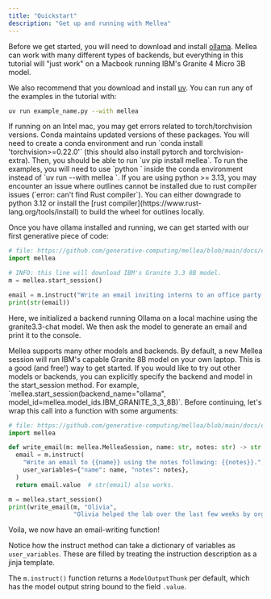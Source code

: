 ```yaml
---
title: "Quickstart"
description: "Get up and running with Mellea"
---
```


Before we get started, you will need to download and install [ollama](https://ollama.com/). Mellea can work with many different types of backends, but everything in this tutorial will "just work" on a Macbook running IBM's Granite 4 Micro 3B model.

We also recommend that you download and install [uv](https://docs.astral.sh/uv/#installation). You can run any of the examples in the tutorial with:

<CodeGroup>

```bash Bash
uv run example_name.py --with mellea
```

</CodeGroup>
<Note>
If running on an Intel mac, you may get errors related to torch/torchvision versions. Conda maintains updated versions of these packages. You will need to create a conda environment and run `conda install 'torchvision>=0.22.0'` (this should also install pytorch and torchvision-extra). Then, you should be able to run `uv pip install mellea`. To run the examples, you will need to use `python <filename>` inside the conda environment instead of `uv run --with mellea <filename>`.
</Note>

<Note>
If you are using python >= 3.13, you may encounter an issue where outlines cannot be installed due to rust compiler issues (`error: can't find Rust compiler`). You can either downgrade to python 3.12 or install the [rust compiler](https://www.rust-lang.org/tools/install) to build the wheel for outlines locally.
</Note>

Once you have ollama installed and running, we can get started with our first generative piece of code:

<CodeGroup>

```python Python
# file: https://github.com/generative-computing/mellea/blob/main/docs/examples/tutorial/simple_email.py#L1-L8
import mellea

# INFO: this line will download IBM's Granite 3.3 8B model.
m = mellea.start_session()

email = m.instruct("Write an email inviting interns to an office party at 3:30pm.")
print(str(email))
```

</CodeGroup>

Here, we initialized a backend running Ollama on a local machine using the granite3.3-chat model.
We then ask the model to generate an email and print it to the console.

<Note>
  Mellea supports many other models and backends. By default, a new Mellea
  session will run IBM's capable Granite 8B model on your own laptop. This is a
  good (and free!) way to get started. If you would like to try out other models
  or backends, you can explicitly specify the backend and model in the
  start_session method. For example,
  `mellea.start_session(backend_name="ollama",
  model_id=mellea.model_ids.IBM_GRANITE_3_3_8B)`.
</Note>
Before continuing, let's wrap this call into a function with some arguments:

<CodeGroup>

```python Python
# file: https://github.com/generative-computing/mellea/blob/main/docs/examples/tutorial/simple_email.py#L13-L27
import mellea

def write_email(m: mellea.MelleaSession, name: str, notes: str) -> str:
  email = m.instruct(
    "Write an email to {{name}} using the notes following: {{notes}}.",
    user_variables={"name": name, "notes": notes},
  )
  return email.value  # str(email) also works.

m = mellea.start_session()
print(write_email(m, "Olivia",
                  "Olivia helped the lab over the last few weeks by organizing intern events, advertising the speaker series, and handling issues with snack delivery."))
```

</CodeGroup>

Voila, we now have an email-writing function!

Notice how the instruct method can take a dictionary of variables as `user_variables`. These are filled by treating the instruction description as a jinja template.

The `m.instruct()` function returns a `ModelOutputThunk` per default, which has the model output string bound to the field `.value`.
